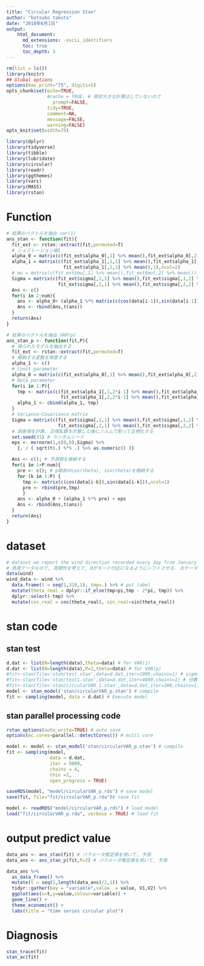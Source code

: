 ```yaml
---
title: "Circular Regression Stan"
author: "kotsubo takuto"
date: "2018年6月1日"
output: 
    html_document:
      md_extensions: -ascii_identifiers
      toc: true
      toc_depth: 3
---
```


```r
rm(list = ls())
library(knitr)
## Global options
options(max.print="75", digits=5)
opts_chunk$set(echo=TRUE,
               #cache = TRUE, # 現状大きな計算はしていないので
	             prompt=FALSE,
               tidy=TRUE,
               comment=NA,
               message=FALSE,
               warning=FALSE)
opts_knit$set(width=75)
```

```r
library(dplyr)
library(tidyverse)
library(tibble)
library(lubridate)
library(circular)
library(readr)
library(ggthemes)
library(vars)
library(MASS)
library(rstan)
```

# Function

```r
# 結果のベクトルを抽出 var(1)
ans_stan <- function(fit){
  fit_ext <- rstan::extract(fit,permuted=T)
  # シュミレーション値1
  alpha_0 = matrix(c(fit_ext$alpha_0[,1] %>% mean(),fit_ext$alpha_0[,2] %>% mean()),ncol=1)
  alpha_1 = matrix(c(fit_ext$alpha_1[,1,1] %>% mean(),fit_ext$alpha_1[,1,2] %>% mean(),
                     fit_ext$alpha_1[,2,1] %>% mean(),1),ncol=2)
  # mu = matrix(c(fit_ext$mu[,1] %>% mean(),fit_ext$mu[,2] %>% mean()),ncol=1)
  Sigma = matrix(c(fit_ext$sigma[,1,1] %>% mean(),fit_ext$sigma[,1,2] %>% mean(),
                   fit_ext$sigma[,2,1] %>% mean(),fit_ext$sigma[,2,2] %>% mean()),ncol=2)
  Ans <- c()
  for(i in 2:num){
    ans <- alpha_0+ (alpha_1 %*% matrix(c(cos(data[i-1]),sin(data[i-1])),ncol=1)) + mvrnorm(1,c(0,0),Sigma)
    Ans <- rbind(Ans,t(ans))
  }
  return(Ans)  
}

# 結果のベクトルを抽出 VAR(p)
ans_stan_p <- function(fit,P){
  # 得られたモデルを抽出する
  fit_ext <- rstan::extract(fit,permuted=T)
  # 格納する変数を用意する
  alpha_1 <- c()
  # Const parameter
  alpha_0 = matrix(c(fit_ext$alpha_0[,1] %>% mean(),fit_ext$alpha_0[,2] %>% mean()),ncol=1)
  # Beta parameter
  for(i in 1:P){
    tmp <- matrix(c(fit_ext$alpha_1[,1,2*i-1] %>% mean(),fit_ext$alpha_1[,1,2*i] %>% mean(),
                    fit_ext$alpha_1[,2,2*i-1] %>% mean(),fit_ext$alpha_1[,1,2*i] %>% mean()),ncol=2)
    alpha_1 <- cbind(alpha_1, tmp)
  }
  # Variance-Covariance matrix
  Sigma = matrix(c(fit_ext$sigma[,1,1] %>% mean(),fit_ext$sigma[,1,2] %>% mean(),
                   fit_ext$sigma[,2,1] %>% mean(),fit_ext$sigma[,2,2] %>% mean()),ncol=2)
  # 誤差項を計算, 正規乱数を計算した後にノルムで割って正規化する
  set.seed(31) # ランダムシード
  eps <- mvrnorm(1,c(0,0),Sigma) %>% 
    {. / ( sqrt(t(.) %*% .) %>% as.numeric() )}

  Ans <- c(); # 予測値を格納する
  for(i in 1+P:num){
    pre <- c(); # p期前のcos(theta), sin(theta)を格納する
    for (k in 1:P) {
      tmp <- matrix(c(cos(data[i-k]),sin(data[i-k])),ncol=1)
      pre <- rbind(pre,tmp)
      }
    ans <- alpha_0 + (alpha_1 %*% pre) + eps
    Ans <- rbind(Ans,t(ans))
  }
  return(Ans)  
}
```

# dataset

```r
# dataset we report the wind direction recorded every day from January 29, 2001 to March 31, 2001 from 3.00am to 4.00am included.
# 角度データなので, 周期性を考えて, 0がモード付近になるようにシフトさせる. 元データから$-\pi$ずらして, $[-\pi,\pi]$で考える.
data(wind) 
wind_data <- wind %>%  
  data.frame(t = seq(1,310,1), tmp=.) %>% # put label
  mutate(theta_real = dplyr::if_else(tmp>pi,tmp - 2*pi, tmp)) %>% 
  dplyr::select(-tmp) %>% 
  mutate(cos_real = cos(theta_real), sin_real=sin(theta_real))
```

# stan code

## stan test

```r
d.dat <- list(N=length(data),theta=data) # for VAR(1)
d.dat <- list(N=length(data),P=2,theta=data) # for VAR(p)
#fit<-stan(file='stan/test.stan',data=d.dat,iter=1000,chains=1) # sigma(2,2) に対して1を仮定する
#fit<-stan(file='stan/test1.stan',data=d.dat,iter=4000,chains=1) # 分散共分散行列の過程
#fit<-stan(file='stan/circularVAR_1.stan',data=d.dat,iter=200,chains=1) # 分散共分散行列の過程
model <- stan_model('stan/circularVAR_p.stan') # compile
fit <- sampling(model, data = d.dat) # Execute model 
```

## stan parallel processing code

```r
rstan_options(auto_write=TRUE) # auto save
options(mc.cores=parallel::detectCores()) # multi core

model <- model <- stan_model('stan/circularVAR_p.stan') # compile
fit <- sampling(model, 
                data = d.dat,
                iter = 5000,
                chains = 4,
                thin =2,
                open_progress = TRUE)
```


```r
saveRDS(model, "model/circularVAR_p.rds") # save model
save(fit, file="fit/circularVAR_p.rda")# save fit
```

```r
model <- readRDS("model/circularVAR_p.rds") # load model
load("fit/circularVAR_p.rda", verbose = TRUE) # load fit
```

# output predict value

```r
data_ans <- ans_stan(fit) # パラメータ推定値を用いて, 予測 
data_ans <- ans_stan_p(fit,P=2) # パラメータ推定値を用いて, 予測 

data_ans %>% 
  as_data_frame() %>% 
  mutate(t = seq(1,length(data_ans)/2,1)) %>% 
  tidyr::gather(key = "variable",value  = value, V1,V2) %>% 
  ggplot(aes(x=t,y=value,colour=variable)) +
  geom_line() + 
  theme_economist() +
  labs(title = "time series circular plot")
```

# Diagnosis

```r
stan_trace(fit)
stan_ac(fit)
```


